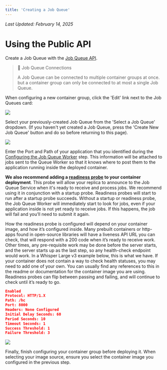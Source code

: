 ```yaml
---
title: 'Creating a Job Queue'
---
```


*Last Updated: February 14, 2025*


# Using the Public API

Create a Job Queue with the [Job Queue API](/reference/saladcloud-api/queues/create-a-queue).

> 📘 Job Queue Connections
>
> A Job Queue can be connected to multiple container groups at once. but a container group can only be connected to at
> most a single Job Queue.

When configuring a new container group, click the 'Edit' link next to the Job Queues card:

<img src="/products/sce/job-queues/images/portal-enable-job-queue.png" />

Select your previously-created Job Queue from the 'Select a Job Queue' dropdown. (If you haven't yet created a Job
Queue, press the 'Create New Job Queue' button and do so before returning to this page).

<img src="/products/sce/job-queues/images/portal-configure-job-queue.png" />

Enter the Port and Path of your application that you identified during the
[Configuring the Job Queue Worker](/products/sce/job-queues/queue-worker) step. This information will be attached to
jobs sent to the Queue Worker so that it knows where to post them to the application running inside the deployed
container.

**We also recommend adding a [readiness probe](/products/sce/container-groups/health-probes/readiness-probes) to your
container deployment**. This probe will allow your replica to announce to the Job Queue Service when it's ready to
receive and process jobs. We recommend using it in conjunction with a startup probe. Readiness probes will start to run
after a startup probe succeeds. Without a startup or readiness probe, the Job Queue Worker will immediately start to
look for jobs, even if your application inside is not yet ready to receive jobs. If this happens, the job will fail and
you’ll need to submit it again.

How the readiness probe is configured will depend on your container image, and how it’s configured inside. Many prebuilt
containers or http-apps found in open-source libraries will have a liveness API URL you can check, that will respond
with a 200 code when it’s ready to receive work. Other times, any pre-requisite work may be done before the server
starts, and the server starts up as the last step, so any health-check endpoint would work. In a Whisper Large v3
example below, this is what we have. If your container does not contain a way to check health statuses, you may need to
add one of your own. You can usually find any references to this in the readme or documentation for the container image
you are using. Readiness probes can flip between passing and failing, and will continue to check until it’s ready to go.

```json
Enabled
Protocol: HTTP/1.X
Path: /hc
Port: 8000
Headers: None Configured
Initial Delay Seconds: 60
Period Seconds: 10
Timeout Seconds: 1
Success Threshold: 1
Failure Threshold: 3
```

<img src="/products/sce/job-queues/images/portal-configure-readiness-probe.png" />

Finally, finish configuring your container group before deploying it. When selecting your image source, ensure you
select the container image you configured in the previous step.
